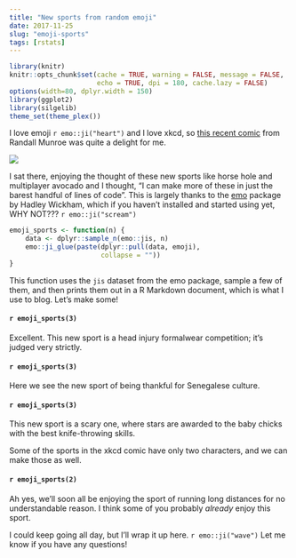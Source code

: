 ```yaml
---
title: "New sports from random emoji"
date: 2017-11-25
slug: "emoji-sports"
tags: [rstats]
---
```


```r
library(knitr)
knitr::opts_chunk$set(cache = TRUE, warning = FALSE, message = FALSE, 
                      echo = TRUE, dpi = 180, cache.lazy = FALSE)
options(width=80, dplyr.width = 150)
library(ggplot2)
library(silgelib)
theme_set(theme_plex())
```


I love emoji `r emo::ji("heart")` and I love xkcd, so [this recent comic](https://xkcd.com/1920/) from Randall Munroe was quite a delight for me.

![](https://imgs.xkcd.com/comics/emoji_sports.png )

I sat there, enjoying the thought of these new sports like horse hole and multiplayer avocado and I thought, "I can make more of these in just the barest handful of lines of code". This is largely thanks to the [emo](https://github.com/hadley/emo) package by Hadley Wickham, which if you haven't installed and started using yet, WHY NOT??? `r emo::ji("scream")`

```r
emoji_sports <- function(n) {
    data <- dplyr::sample_n(emo::jis, n)
    emo::ji_glue(paste(dplyr::pull(data, emoji),
                       collapse = ""))
}
```

This function uses the `jis` dataset from the emo package, sample a few of them, and then prints them out in a R Markdown document, which is what I use to blog.  Let's make some!


#### `r emoji_sports(3)`


Excellent. This new sport is a head injury formalwear competition; it's judged very strictly.

#### `r emoji_sports(3)`

Here we see the new sport of being thankful for Senegalese culture.

#### `r emoji_sports(3)`


This new sport is a scary one, where stars are awarded to the baby chicks with the best knife-throwing skills.


Some of the sports in the xkcd comic have only two characters, and we can make those as well.


#### `r emoji_sports(2)`

Ah yes, we'll soon all be enjoying the sport of running long distances for no understandable reason. I think some of you probably *already* enjoy this sport.



I could keep going all day, but I'll wrap it up here. `r emo::ji("wave")` Let me know if you have any questions!
